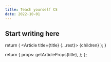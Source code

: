 ```yaml
---
title: Teach yourself CS
date: 2022-10-01
---
```


## Start writing here


  return (
    <Article title={title} {...rest}>
      {children}
    </Article>
  );
}

  return {
    props: getArticleProps(title),
  };
};

